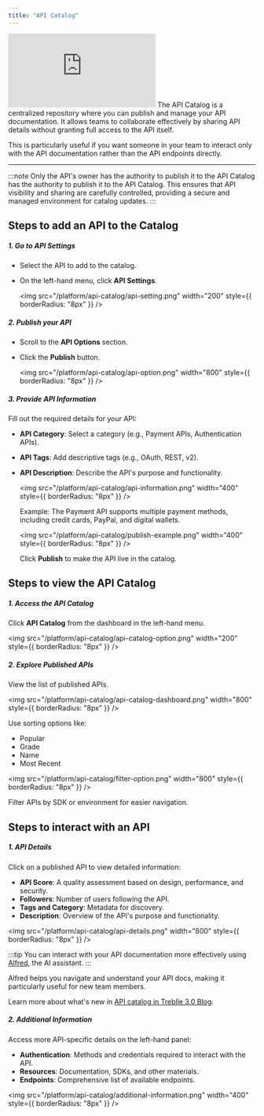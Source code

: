 ```yaml
---
title: "API Catalog"
---
```


<iframe class="w-full aspect-[16/9]" src="https://www.youtube.com/embed/7tzyNXE3LK0?si=-ABsHymuCvC27x_2" title="YouTube video player" frameborder="0" allow="accelerometer; autoplay; clipboard-write; encrypted-media; gyroscope; picture-in-picture; web-share" referrerpolicy="strict-origin-when-cross-origin" allowfullscreen></iframe>
The API Catalog is a centralized repository where you can publish and manage your API documentation. It allows teams to collaborate effectively by sharing API details without granting full access to the API itself.

This is particularly useful if you want someone in your team to interact only with the API documentation rather than the API endpoints directly.

---

:::note
Only the API's owner has the authority to publish it to the API Catalog has the authority to publish it to the API Catalog. This ensures that API visibility and sharing are carefully controlled, providing a secure and managed environment for catalog updates.
:::

## Steps to add an API to the Catalog

##### 1. Go to API Settings

- Select the API to add to the catalog.
- On the left-hand menu, click **API Settings**.

  <img
    src="/platform/api-catalog/api-setting.png"
    width="200"
    style={{ borderRadius: "8px" }}
  />

##### 2. Publish your API

- Scroll to the **API Options** section.
- Click the **Publish** button.

  <img
    src="/platform/api-catalog/api-option.png"
    width="800"
    style={{ borderRadius: "8px" }}
  />

##### 3. Provide API Information

Fill out the required details for your API:

- **API Category**: Select a category (e.g., Payment APIs, Authentication APIs).
- **API Tags**: Add descriptive tags (e.g., OAuth, REST, v2).
- **API Description**: Describe the API's purpose and functionality.

  <img
    src="/platform/api-catalog/api-information.png"
    width="400"
    style={{ borderRadius: "8px" }}
  />

  Example:
  The Payment API supports multiple payment methods, including credit cards, PayPal, and digital wallets.

  <img
    src="/platform/api-catalog/publish-example.png"
    width="400"
    style={{ borderRadius: "8px" }}
  />

  Click **Publish** to make the API live in the catalog.

## Steps to view the API Catalog

##### 1. Access the API Catalog

  Click **API Catalog** from the dashboard in the left-hand menu.

  <img
    src="/platform/api-catalog/api-catalog-option.png"
    width="200"
    style={{ borderRadius: "8px" }}
  />

##### 2. Explore Published APIs

View the list of published APIs.

<img
  src="/platform/api-catalog/api-catalog-dashboard.png"
  width="800"
  style={{ borderRadius: "8px" }}
/>

Use sorting options like:

  - Popular
  - Grade
  - Name
  - Most Recent

<img
  src="/platform/api-catalog/filter-option.png"
  width="800"
  style={{ borderRadius: "8px" }}
/>

Filter APIs by SDK or environment for easier navigation.

## Steps to interact with an API

##### 1. API Details

Click on a published API to view detailed information:

- **API Score**: A quality assessment based on design, performance, and security.
- **Followers**: Number of users following the API.
- **Tags and Category**: Metadata for discovery.
- **Description**: Overview of the API's purpose and functionality.

<img
  src="/platform/api-catalog/api-details.png"
  width="800"
  style={{ borderRadius: "8px" }}
/>

:::tip
You can interact with your API documentation more effectively using <a href="https://treblle.com/product/alfred" target="_blank" rel="noopener noreferrer"> Alfred</a>, the AI assistant.
:::

Alfred helps you navigate and understand your API docs, making it particularly useful for new team members. 

Learn more about what's new in <a href="https://blog.treblle.com/whats-new-treblle-3-0-api-catalog/" target="_blank" rel="noopener noreferrer">API catalog in Treblle 3.0 Blog</a>.

##### 2. Additional Information

Access more API-specific details on the left-hand panel:

- **Authentication**: Methods and credentials required to interact with the API.
- **Resources**: Documentation, SDKs, and other materials.
- **Endpoints**: Comprehensive list of available endpoints.

<img
  src="/platform/api-catalog/additional-information.png"
  width="400"
  style={{ borderRadius: "8px" }}
/>
